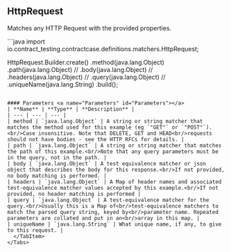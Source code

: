 
## HttpRequest

Matches any HTTP Request with the provided properties.

<Tabs groupId="language">
  <TabItem value="java" label="Java">
```java
import io.contract_testing.contractcase.definitions.matchers.HttpRequest;

HttpRequest.Builder.create()
    .method(java.lang.Object)
    .path(java.lang.Object)
//  .body(java.lang.Object)
//  .headers(java.lang.Object)
//  .query(java.lang.Object)
//  .uniqueName(java.lang.String)
    .build();
```

#### Parameters <a name="Parameters" id="Parameters"></a>
| **Name** | **Type** | **Description** |
| --- | --- | --- |
| method | `java.lang.Object` | A string or string matcher that matches the method used for this example (eg `"GET"` or `"POST"`).<br/>Case insensitive. Note that DELETE, GET and HEAD<br/>requests should not have bodies - see the HTTP RFCs for details. |
| path | `java.lang.Object` | A string or string matcher that matches the path of this example.<br/>Note that any query parameters must be in the query, not in the path. |
| body | `java.lang.Object` | A test equivalence matcher or json object that describes the body for this response.<br/>If not provided, no body matching is performed. |
| headers | `java.lang.Object` | A Map of header names and associated test-equivalence matcher values accepted by this example.<br/>If not provided, no header matching is performed |
| query | `java.lang.Object` | A test-equivalence matcher for the query.<br/>Usually this is a Map of<br/>test-equivalence matchers to match the parsed query string, keyed by<br/>parameter name. Repeated parameters are collated and put in an<br/>array in this map. |
| uniqueName | `java.lang.String` | What unique name, if any, to give to this request. |
  </TabItem>
</Tabs>
